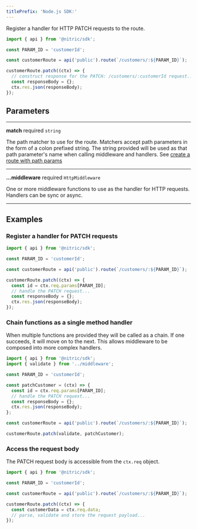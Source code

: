 ```yaml
---
titlePrefix: 'Node.js SDK:'
---
```


Register a handler for HTTP PATCH requests to the route.

```javascript
import { api } from '@nitric/sdk';

const PARAM_ID = 'customerId';

const customerRoute = api('public').route(`/customers/:${PARAM_ID}`);

customerRoute.patch((ctx) => {
  // construct response for the PATCH: /customers/:customerId request...
  const responseBody = {};
  ctx.res.json(responseBody);
});
```

## Parameters

---

**match** required `string`

The path matcher to use for the route. Matchers accept path parameters in the form of a colon prefixed string. The string provided will be used as that path parameter's name when calling middleware and handlers. See [create a route with path params](#create-a-route-with-path-params)

---

**...middleware** required `HttpMiddleware`

One or more middleware functions to use as the handler for HTTP requests. Handlers can be sync or async.

---

## Examples

### Register a handler for PATCH requests

```javascript
import { api } from '@nitric/sdk';

const PARAM_ID = 'customerId';

const customerRoute = api('public').route(`/customers/:${PARAM_ID}`);

customerRoute.patch((ctx) => {
  const id = ctx.req.params[PARAM_ID];
  // handle the PATCH request...
  const responseBody = {};
  ctx.res.json(responseBody);
});
```

### Chain functions as a single method handler

When multiple functions are provided they will be called as a chain. If one succeeds, it will move on to the next. This allows middleware to be composed into more complex handlers.

```javascript
import { api } from '@nitric/sdk';
import { validate } from '../middleware';

const PARAM_ID = 'customerId';

const patchCustomer = (ctx) => {
  const id = ctx.req.params[PARAM_ID];
  // handle the PATCH request...
  const responseBody = {};
  ctx.res.json(responseBody);
};

const customerRoute = api('public').route(`/customers/:${PARAM_ID}`);

customerRoute.patch(validate, patchCustomer);
```

### Access the request body

The PATCH request body is accessible from the `ctx.req` object.

```javascript
import { api } from '@nitric/sdk';

const PARAM_ID = 'customerId';

const customerRoute = api('public').route(`/customers/:${PARAM_ID}`);

customerRoute.patch((ctx) => {
  const customerData = ctx.req.data;
  // parse, validate and store the request payload...
});
```
